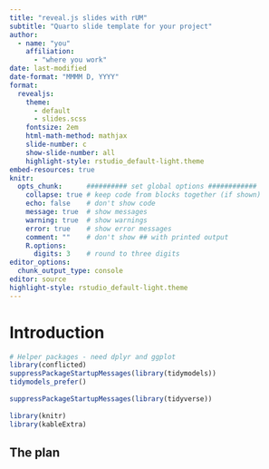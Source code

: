 ```yaml
---
title: "reveal.js slides with rUM"
subtitle: "Quarto slide template for your project"
author:
  - name: "you"
    affiliation:
      - "where you work"
date: last-modified
date-format: "MMMM D, YYYY"
format:
  revealjs:
    theme: 
      - default
      - slides.scss
    fontsize: 2em
    html-math-method: mathjax
    slide-number: c
    show-slide-number: all
    highlight-style: rstudio_default-light.theme
embed-resources: true
knitr:
  opts_chunk:      ########## set global options ############
    collapse: true # keep code from blocks together (if shown)
    echo: false    # don't show code
    message: true  # show messages
    warning: true  # show warnings
    error: true    # show error messages
    comment: ""    # don't show ## with printed output
    R.options:   
      digits: 3    # round to three digits
editor_options:
  chunk_output_type: console
editor: source
highlight-style: rstudio_default-light.theme
---
```

 
# Introduction
 
```r
# Helper packages - need dplyr and ggplot
library(conflicted)
suppressPackageStartupMessages(library(tidymodels))
tidymodels_prefer()
 
suppressPackageStartupMessages(library(tidyverse))
 
library(knitr)
library(kableExtra)
```
 

## The plan